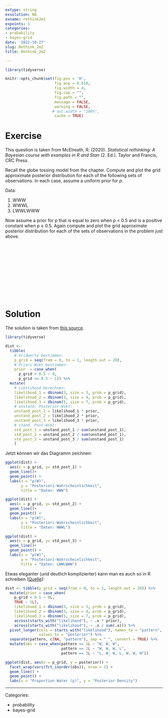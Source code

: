 ```yaml
---
extype: string
exsolution: NA
exname: rethink2m1
expoints: 1
categories:
- probability
- bayes-grid
date: '2022-10-27'
slug: Rethink_2m2
title: Rethink_2m2

---
```




```r
library(tidyverse)
```


```r
knitr::opts_chunk$set(fig.pos = 'H',
                      fig.asp = 0.618,
                      fig.width = 4,
                      fig.cap = "", 
                      fig.path = "",
                      message = FALSE,
                      warning = FALSE,
                     # out.width = "100%",
                      cache = TRUE)
```








# Exercise

This question is taken from McElreath, R. (2020). *Statistical rethinking: A Bayesian course with examples in R and Stan* (2. Ed.). Taylor and Francis, CRC Press.


Recall the globe tossing model from the chapter. Compute and plot the grid approximate posterior distribution for each of the following sets of observations. In each case, assume a uniform prior for *p*.

Data: 

1. WWW
2. WWWL
3. LWWLWWW


Now assume a prior for p that is equal to zero when p < 0.5 and is a positive constant when p ≥ 0.5. Again compute and plot the grid approximate posterior distribution for each of the sets of observations in the problem just above.


</br>
</br>
</br>
</br>
</br>
</br>
</br>
</br>
</br>
</br>

# Solution

The solution is taken from [this source](https://sr2-solutions.wjakethompson.com/bayesian-inference.html).


```r
library(tidyverse)

dist <- 
  tibble(
    # Gridwerte bestimmen:
    p_grid = seq(from = 0, to = 1, length.out = 20),
    # Priori-Wskt bestimmen:
    prior  = case_when(
      p_grid < 0.5 ~ 0,
      p_grid >= 0.5 ~ 1)) %>%
  mutate(
    # Likelihood berechnen:
    likelihood_1 = dbinom(3, size = 3, prob = p_grid),
    likelihood_2 = dbinom(3, size = 4, prob = p_grid),
    likelihood_3 = dbinom(5, size = 7, prob = p_grid),
    # unstand. Posterior-Wskt:
    unstand_post_1 = likelihood_1 * prior,
    unstand_post_2 = likelihood_2 * prior,
    unstand_post_3 = likelihood_3 * prior,
    # stand. Post-Wskt:
    std_post_1 = unstand_post_1 / sum(unstand_post_1),
    std_post_2 = unstand_post_2 / sum(unstand_post_1),
    std_post_3 = unstand_post_3 / sum(unstand_post_1)
    ) 


```

Jetzt können wir das Diagramm zeichnen:

```r
ggplot(dist) +
  aes(x = p_grid, y= std_post_1) +
  geom_line()+
  geom_point() +
  labs(x = "p(W)",
       y = "Posteriori-Wahrscheinlichkeit",
       title = "Daten: WWW")


```


```r
ggplot(dist) +
  aes(x = p_grid, y= std_post_2) +
  geom_line()+
  geom_point() +
  labs(x = "p(W)",
       y = "Posteriori-Wahrscheinlichkeit",
       title = "Daten: WWWL")


```



```r
ggplot(dist) +
  aes(x = p_grid, y= std_post_3) +
  geom_line()+
  geom_point() +
  labs(x = "p(W)",
       y = "Posteriori-Wahrscheinlichkeit",
       title = "Daten: LWWLWWW")
```


Etwas eleganter (und deutlich komplizierter) kann man es auch so in R schreiben ([Quelle](https://sr2-solutions.wjakethompson.com/bayesian-inference.html)):

```r
dist <- tibble(p_grid = seq(from = 0, to = 1, length.out = 20)) %>%
  mutate(prior = case_when(
    p_grid < 0.5 ~ 0L,
    TRUE ~ 1L),
    likelihood_1 = dbinom(3, size = 3, prob = p_grid),
    likelihood_2 = dbinom(3, size = 4, prob = p_grid),
    likelihood_3 = dbinom(5, size = 7, prob = p_grid),
    across(starts_with("likelihood"), ~ .x * prior),
    across(starts_with("likelihood"), ~ .x / sum(.x))) %>%
  pivot_longer(cols = starts_with("likelihood"), names_to = "pattern",
               values_to = "posterior") %>%
  separate(pattern, c(NA, "pattern"), sep = "_", convert = TRUE) %>%
  mutate(obs = case_when(pattern == 1L ~ "W, W, W",
                         pattern == 2L ~ "W, W, W, L",
                         pattern == 3L ~ "L, W, W, L, W, W, W"))

ggplot(dist, aes(x = p_grid, y = posterior)) +
  facet_wrap(vars(fct_inorder(obs)), nrow = 1) +
  geom_line() +
  geom_point() +
  labs(x = "Proportion Water (p)", y = "Posterior Density")
```



---

Categories: 

- probability
- bayes-grid

